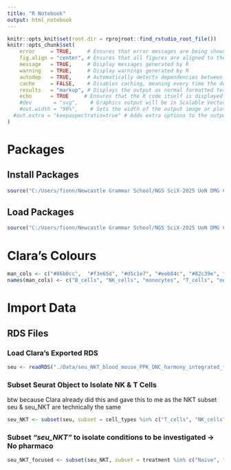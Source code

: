 ```yaml
---
title: "R Notebook"
output: html_notebook
---
```


```r
knitr::opts_knit$set(root.dir = rprojroot::find_rstudio_root_file())
knitr::opts_chunk$set(
    error     = TRUE,     # Ensures that error messages are being shown in the output
    fig.align = "center", # Ensures that all figures are aligned to the centre in the output
    message   = TRUE,     # Display messages generated by R
    warning   = TRUE,     # Display warnings generated by R
    autodep   = TRUE,     # Automatically detects dependencies between chunks and reruns dependent chunks when needed
    cache     = FALSE,    # Disables caching, meaning every time the document is knit, all chunks are re-executed
    results   = "markup", # Displays the output as normal formatted text
    echo      = TRUE     # Ensures that the R code itself is displayed in the document
    #dev       = "svg",    # Graphics output will be in Scalable Vector Graphics (SVG) format
    #out.width = "90%",    # Sets the width of the output image or plot to 90% of the available width 
  #out.extra = "keepaspectratio=true" # Adds extra options to the output, in this case, preserving the aspect ratio of the image or plot
)
```

# Packages

## Install Packages

```r
source("C:/Users/fionn/Newcastle Grammar School/NGS SciX-2025 UoN DMG Cancer Signalling - Bioinformatics and Proteomics/Fionn Git/HSC-SciX-UoN_LS3.33/Custom R Functions and Scripts/install_packages.R")
```

## Load Packages

```r
source("C:/Users/fionn/Newcastle Grammar School/NGS SciX-2025 UoN DMG Cancer Signalling - Bioinformatics and Proteomics/Fionn Git/HSC-SciX-UoN_LS3.33/Custom R Functions and Scripts/init_packages.R")
```

# Clara's Colours

```r
man_cols <- c("#86b0cc",  "#f3e65d", "#d5c1e7", "#eeb84c", "#82c39e", "#525252","#4d9f6b", "#b3939e", "#e76031", "#e9944b")
names(man_cols) <- c("B_cells", "NK_cells", "monocytes", "T_cells", "neutrophils", "megakaryocytes", "pDCs", "plasma_cells", "progenitor_cells", "NKT_cells")
```

# Import Data

## RDS Files

### Load Clara's Exported RDS

```r
seu <- readRDS("./Data/seu_NKT_blood_mouse_PPK_ONC_harmony_integrated_filtered_v2_20231_20236_annot.rds")
```

### Subset Seurat Object to Isolate NK & T Cells

btw because Clara already did this and gave this to me as the NKT subset seu & seu_NKT are technically the same

```r
seu_NKT <- subset(seu, subset = cell_types %in% c("T_cells", "NK_cells", "NKT_cells"))
```

### Subset *"seu_NKT"* to isolate conditions to be investigated -\> No pharmaco

```r
seu_NKT_focused <- subset(seu_NKT, subset = treatment %in% c("Naive", "Sham", "UT"))
```

